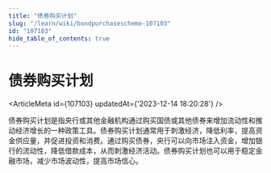 ```yaml
---
title: "债券购买计划"
slug: "/learn/wiki/bondpurchasescheme-107103"
id: "107103"
hide_table_of_contents: true
---
```



# 债券购买计划

<ArticleMeta id={107103} updatedAt={'2023-12-14 18:20:28'} />
<div className='border-solid border-b border-t-0 my-4 border-[var(--ifm-color-gray-300)]' />

债券购买计划是指央行或其他金融机构通过购买国债或其他债券来增加流动性和推动经济增长的一种政策工具。债券购买计划通常用于刺激经济，降低利率，提高资金供应量，并促进投资和消费。通过购买债券，央行可以向市场注入资金，增加银行的流动性，降低借款成本，从而刺激经济活动。债券购买计划也可以用于稳定金融市场，减少市场波动性，提高市场信心。
